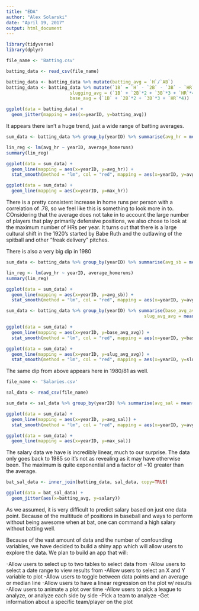 ```yaml
---
title: "EDA"
author: "Alex Solarski"
date: "April 19, 2017"
output: html_document
---
```


```r
library(tidyverse)
library(dplyr)

file_name <- 'Batting.csv'

batting_data <- read_csv(file_name)
```


```r
batting_data <- batting_data %>% mutate(batting_avg = `H`/`AB`)
batting_data <- batting_data %>% mutate(`1B` = `H` - `2B` - `3B` - `HR`,
                        slugging_avg = (`1B` + `2B`*2 + `3B`*3 + `HR`*4)/`AB`,
                        base_avg = (`1B` + `2B`*2 + `3B`*3 + `HR`*4))
```


```r
ggplot(data = batting_data) +
  geom_jitter(mapping = aes(x=yearID, y=batting_avg))
```

It appears there isn't a huge trend, just a wide range of batting averages.

```r
sum_data <- batting_data %>% group_by(yearID) %>% summarise(avg_hr = mean(HR), max_hr = max(HR))

lin_reg <- lm(avg_hr ~ yearID, average_homeruns)
summary(lin_reg)

ggplot(data = sum_data) +
  geom_line(mapping = aes(x=yearID, y=avg_hr)) +
  stat_smooth(method = "lm", col = "red", mapping = aes(x=yearID, y=avg_hr))

ggplot(data = sum_data) +
  geom_line(mapping = aes(x=yearID, y=max_hr))
```

There is a pretty consistent increase in home runs per person with a correlation of .78, so we feel like this is something to look more in to. COnsidering that the average does not take in to account the large number of players that play primarily defensive positions, we also chose to look at the maximum number of HRs per year. It turns out that there is a large cultural shift in the 1920's started by Babe Ruth and the outlawing of the spitball and other "freak delivery" pitches.

There is also a very big dip in 1980


```r
sum_data <- batting_data %>% group_by(yearID) %>% summarise(avg_sb = mean(SB))

lin_reg <- lm(avg_hr ~ yearID, average_homeruns)
summary(lin_reg)

ggplot(data = sum_data) +
  geom_line(mapping = aes(x=yearID, y=avg_sb)) +
  stat_smooth(method = "lm", col = "red", mapping = aes(x=yearID, y=avg_sb))
```


```r
sum_data <- batting_data %>% group_by(yearID) %>% summarise(base_avg_avg = mean(base_avg, na.rm=TRUE),
                                                    slug_avg_avg = mean(slugging_avg, na.rm=TRUE))

ggplot(data = sum_data) +
  geom_line(mapping = aes(x=yearID, y=base_avg_avg)) +
  stat_smooth(method = "lm", col = "red", mapping = aes(x=yearID, y=base_avg_avg))

ggplot(data = sum_data) +
  geom_line(mapping = aes(x=yearID, y=slug_avg_avg)) +
  stat_smooth(method = "lm", col = "red", mapping = aes(x=yearID, y=slug_avg_avg))
```

The same dip from above appears here in 1980/81 as well.

```r
file_name <- 'Salaries.csv'

sal_data <- read_csv(file_name)
```


```r
sum_data <- sal_data %>% group_by(yearID) %>% summarise(avg_sal = mean(salary), max_sal = max(salary))

ggplot(data = sum_data) +
  geom_line(mapping = aes(x=yearID, y=avg_sal)) +
  stat_smooth(method = "lm", col = "red", mapping = aes(x=yearID, y=avg_sal))

ggplot(data = sum_data) +
  geom_line(mapping = aes(x=yearID, y=max_sal))
```

The salary data we have is incredibly linear, much to our surprise. The data only goes back to 1985 so it's not as revealing as it may have otherwise been. The maximum is quite exponential and a factor of ~10 greater than the average.


```r
bat_sal_data <- inner_join(batting_data, sal_data, copy=TRUE)

ggplot(data = bat_sal_data) +
  geom_jitter(aes(x=batting_avg, y=salary))
```

As we assumed, it is very difficult to predict salary based on just one data point. Because of the multitude of positions in baseball and ways to perform without being awesome when at bat, one can command a high salary without batting well.


Because of the vast amount of data and the number of confounding variables, we have decided to build a shiny app which will allow users to explore the data. We plan to build an app that will:

-Allow users to select up to two tables to select data from
-Allow users to select a date range to view results from
-Allow users to select an X and Y variable to plot
-Allow users to toggle between data points and an average or median line
-Allow users to have a linear regression on the plot w/ results
-Allow users to animate a plot over time
-Allow users to pick a league to analyze, or analyze each side by side
-Pick a team to analyze
-Get information about a specific team/player on the plot




